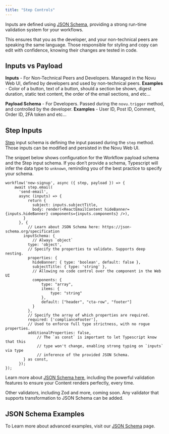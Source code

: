 ```yaml
---
title: "Step Controls"
---
```


Inputs are defined using [JSON Schema](/framework/recipes/json-schema), providing a strong run-time validation system for your workflows.

This ensures that you as the developer, and your non-technical peers are speaking the same language.
Those responsible for styling and copy can edit with confidence, knowing their changes are tested in code.

## Inputs vs Payload

**Inputs** - For Non-Technical Peers and Developers. Managed in the Novu Web UI, defined by developers and used by non-technical peers.
<Info>
  **Examples** - Color of a button, text of a button, should a section be shown, digest duration, static text content, the order of the email sections, and etc...
</Info>

**Payload Schema** - For Developers. Passed during the `novu.trigger` method, and controlled by the developer.
<Info>
  **Examples** - User ID, Post ID, Comment, Order ID, 2FA token and etc...
</Info>

## Step Inputs

[Step](/framework/concepts/steps) input schema is defining the input passed during the `step` method. Those inputs can be modified and persisted in the Novu Web UI.

The snippet below shows configuration for the Workflow payload schema and the Step input schema. If you don’t provide a schema, Typescript will infer the data type to `unknown`, reminding you of the best practice to specify your schema.

```tsx
workflow('new-signup', async ({ step, payload }) => {
    await step.email(
      'send-email',
      async (inputs) => {
          return {
            subject: inputs.subjectTitle,
            body: render(<ReactEmailContent hideBanner={inputs.hideBanner} components={inputs.components} />),
        }
      }, {
	      // Learn about JSON Schema here: https://json-schema.org/specification
        inputSchema: {
	        // Always `object`
          type: 'object',
          // Specify the properties to validate. Supports deep nesting.
          properties: {
            hideBanner: { type: 'boolean', default: false },
            subjectTitle: { type: 'string' },
            // Allowing no code control over the component in the Web UI
            components: {
                type: "array",
                items: {
                    type: "string"
                },
                default: ["header", "cta-row", "footer"]
            }
          },
          // Specify the array of which properties are required.
          required: ['complianceFooter'],
          // Used to enforce full type strictness, with no rogue properties.
          additionalProperties: false,
		      // The `as const` is important to let Typescript know that this
		      // type won't change, enabling strong typing on `inputs` via type
		      // inference of the provided JSON Schema.
        } as const,
      });
});
```

Learn more about [JSON Schema here](https://json-schema.org/specification), including the powerful validation features to ensure your Content renders perfectly, every time.

<Note>
    Other validators, including Zod and more, coming soon.
    Any validator that supports transformation to JSON Schema can be added.
</Note>

## JSON Schema Examples

To Learn more about advanced examples, visit our [JSON Schema](/framework/recipes/json-schema) page.
